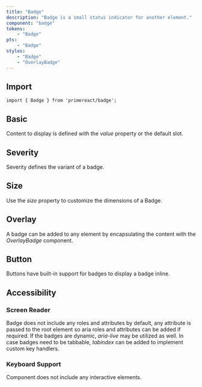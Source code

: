 ```yaml
---
title: "Badge"
description: "Badge is a small status indicator for another element."
component: "badge"
tokens: 
    - "Badge"
pts:
    - "Badge"
styles:
    - "Badge"
    - "OverlayBadge"
---
```


## Import

```tsx
import { Badge } from 'primereact/badge';
```

## Basic

Content to display is defined with the _value_ property or the default slot.

<DocComponentViewer name="badge-basic-demo" filePath="demo/badge/badge-basic-demo.tsx" />

## Severity

Severity defines the variant of a badge.

<DocComponentViewer name="badge-severity-demo" filePath="demo/badge/badge-severity-demo.tsx" />

## Size

Use the _size_ property to customize the dimensions of a Badge.

<DocComponentViewer name="badge-size-demo" filePath="demo/badge/badge-size-demo.tsx" />

## Overlay

A badge can be added to any element by encapsulating the content with the _OverlayBadge_ component.

<DocComponentViewer name="badge-overlay-demo" filePath="demo/badge/badge-overlay-demo.tsx" />

## Button

Buttons have built-in support for badges to display a badge inline.

<DocComponentViewer name="badge-button-demo" filePath="demo/badge/badge-button-demo.tsx" />

## Accessibility

### Screen Reader

Badge does not include any roles and attributes by default, any attribute is passed to the root element so aria roles and attributes can be added if required. If the badges are dynamic, _aria-live_ may be utilized as well. In case badges need to be tabbable, _tabindex_ can be added to implement custom key handlers.

### Keyboard Support

Component does not include any interactive elements.